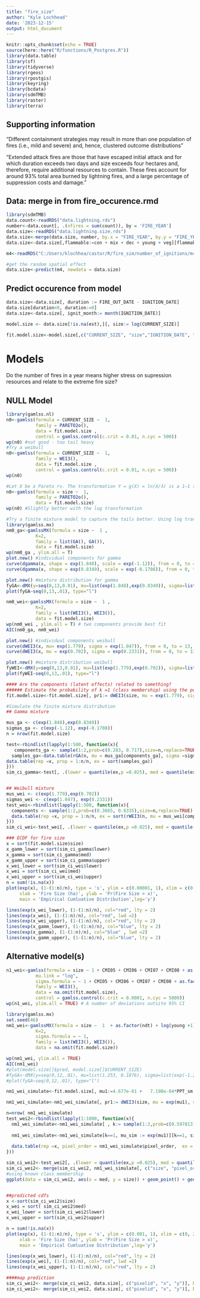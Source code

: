 ```yaml
---
title: "fire_size"
author: "Kyle Lochhead"
date: '2023-12-15'
output: html_document
---
```


```r
knitr::opts_chunk$set(echo = TRUE)
source(here::here("R/functions/R_Postgres.R"))
library(data.table)
library(sf)
library(tidyverse)
library(rgeos)
library(rpostgis)
library(keyring)
library(bcdata)
library(sdmTMB)
library(raster)
library(terra)
```

## Supporting information

"Different containment strategies may result in more than one population of fires (i.e., mild and severe) and, hence, clustered outcome distributions"

"Extended attack fires are those that have escaped initial attack and for which duration exceeds two days and size exceeds four hectares and, therefore, require additional resources to contain. These fires account for around 93% total area burned by lightning fires, and a large percentage of suppression costs and damage."


## Data: merge in from fire_occurence.rmd
```r
library(sdmTMB)
data.count<-readRDS("data.lightning.rds")
number<-data.count[, .(nfires = sum(count)), by = 'FIRE_YEAR']
data.size<-readRDS("data.lightning.size.rds")
data.size<-merge(data.size, number, by.x = "FIRE_YEAR", by.y = "FIRE_YEAR", all.x =T )
data.size<-data.size[,flammable:=con + mix + dec + young + veg][flammable >0, ][!is.na(CURRENT_SIZE),][flammable >0,][,dCMI3yr:=CMI - CMI3yr]

m4<-readRDS("C:/Users/klochhea/castor/R/fire_sim/number_of_ignitions/m4.rds")

#get the random spatial effect
data.size<-predict(m4, newdata = data.size)

```

## Predict occurence from model
```r

data.size<-data.size[, duration := FIRE_OUT_DATE - IGNITION_DATE]
data.size[duration<0, duration:=0]
data.size<-data.size[, ignit_month:= month(IGNITION_DATE)]

model.size <- data.size[!is.na(est),][, size:= log(CURRENT_SIZE)]

fit.model.size<-model.size[,c("CURRENT_SIZE", "size","IGNITION_DATE", "CMI", "dCMI3yr", "haz.layer", "DD18_sm", "TEMP_MAX", "FIRE_CENTRE", "nfires", "duration", "CMI05","CMI06", "CMI07", "CMI08", "con", "dec", "mix", "young", "veg", "PPT_sm", "est", "frt", "ndt")][size>0, ]
```

# Models
Do the number of fires in a year means higher stress on supression resources and relate to the extreme fire size?

## NULL Model
```r

library(gamlss.nl)
n0<-gamlss(formula = CURRENT_SIZE ~  1,
           family = PARETO2o(),
           data = fit.model.size ,
           control = gamlss.control(c.crit = 0.01, n.cyc = 500))
wp(n0) #not good - too tail heavy
#Try a weibull
n0<-gamlss(formula = CURRENT_SIZE ~  1,
           family = WEI3(),
           data = fit.model.size ,
           control = gamlss.control(c.crit = 0.01, n.cyc = 500))
wp(n0)

#Let X be a Pareto rv. The transformation Y = g(X) = ln(X/λ) is a 1–1 transformation from X = {x | x > λ} to Y = {y | y > 0} with inverse X = g−1 (Y ) = λeY . The newly transformed Y variable will be exponentially distributed. Gamma rv are exponentially distributed when the shape parameter alpha =1
n0<-gamlss(formula = size ~  1,
           family = PARETO2o(),
           data = fit.model.size)
wp(n0) #Slightly better with the log transformation

#Try a finite mixture model to capture the tails better. Using log transformation as the response scale wasn't fitting well even with over 4 components
library(gamlss.mx)
nm0_ga<-gamlssMX(formula = size ~  1 ,
           K=2,
           family = list(GA(), GA()),
           data = fit.model.size)
wp(nm0_ga , ylim.all = T)
plot.new() #individual components for gamma
curve(dgamma(x, shape = exp(1.848), scale = exp(-1.12)), from = 0, to = 13, col = "red")
curve(dgamma(x, shape = exp(0.8349), scale = exp(-0.1708)), from = 0, to = 13, col = "black", add=T)

plot.new() #mixture distribution for gamma
fyGA<-dMX(y=seq(0,13,0.01), mu=list(exp(1.848),exp(0.8349)), sigma=list(exp(-1.12 ), exp(-0.1708)), pi=list(0.283, 0.717 ), family=list("GA","GA") )
plot(fyGA~seq(0,13,.01), type="l")

nm0_wei<-gamlssMX(formula = size ~  1 ,
           K=2,
           family = list(WEI3(), WEI3()),
           data = fit.model.size)
wp(nm0_wei , ylim.all = T) # two components provide best fit
AIC(nm0_ga, nm0_wei)

plot.new() #individual components weibull
curve(dWEI3(x, mu= exp(1.779), sigma = exp(1.047)), from = 0, to = 13, col = "red", ylim =c(0,.4))
curve(dWEI3(x, mu = exp(0.702), sigma = exp(0.2331)), from = 0, to = 13, col = "black", add=T)

plot.new() #mixture distribution weibull
fyWEI<-dMX(y=seq(0,13,0.01), mu=list(exp(1.779),exp(0.702)), sigma=list(exp(1.047 ), exp(0.2331)), pi=list(0.367, 0.633 ), family=list("WEI3","WEI3") )
plot(fyWEI~seq(0,13,.01), type="l")

#### Are the components (latent effects) related to something?
###### Estimate the probability of k =1 (class membership) using the posterior probabilities and Bayes theorem
fit.model.size<-fit.model.size[, pr1:= dWEI3(size, mu = exp(1.779), sigma = exp(1.047))][, pr2:=dWEI3(size, mu = exp(0.702), sigma = exp(0.2331))][, probk1:= (0.367*pr1)/(0.367*pr1 + 0.633*pr2)][probk1 < 0.5, k:=2][probk1 >=0.5, k:=1]

#Simulate the finite mixture distribution
## Gamma mixture

mus_ga <- c(exp(1.848),exp(0.8349))
sigmas_ga <- c(exp(-1.12), exp(-0.1708))
n = nrow(fit.model.size)

test<-rbindlist(lapply(1:500, function(x){
   components_ga <- sample(1:2,prob=c(0.283, 0.717),size=n,replace=TRUE)
  samples_ga<-data.table(rGA(n, mu = mus_ga[components_ga], sigma =sigmas_ga[components_ga] ))$V1
data.table(rep =x, prop = 1:n/n, ex = sort(samples_ga))
}))
sim_ci_gamma<-test[, .(lower = quantile(ex,p =0.025), med = quantile(ex,p =0.5), upper = quantile(ex,p =0.975)), by = prop]


## Weibull mixture
mus_wei <- c(exp(1.779),exp(0.702))
sigmas_wei <- c(exp(1.047), exp(0.2331))
test_wei<-rbindlist(lapply(1:500, function(x){
  components <- sample(1:2,prob=c(0.3665, 0.6335),size=n,replace=TRUE)
  data.table(rep =x, prop = 1:n/n, ex = sort(rWEI3(n, mu = mus_wei[components], sigma =sigmas_wei[components] )))
}))
sim_ci_wei<-test_wei[, .(lower = quantile(ex,p =0.025), med = quantile(ex,p =0.5), upper = quantile(ex,p =0.975)), by = prop]

### ECDF for fire size
x = sort(fit.model.size$size)
x_gamm_lower = sort(sim_ci_gamma$lower)
x_gamma = sort(sim_ci_gamma$med)
x_gamm_upper = sort(sim_ci_gamma$upper)
x_wei_lower = sort(sim_ci_wei$lower)
x_wei = sort(sim_ci_wei$med)
x_wei_upper = sort(sim_ci_wei$upper)
n = sum(!is.na(x))
plot(exp(x), (1-(1:n)/n), type = 's', ylim = c(0.00001, 1), xlim = c(0, 250000), 
     xlab = 'Fire Size (ha)', ylab = 'Pr(Fire Size > x)', 
     main = 'Empirical Cumluative Distribution',log='y')

lines(exp(x_wei_lower), (1-(1:n)/n), col="red", lty = 2)
lines(exp(x_wei), (1-(1:n)/n), col="red", lwd =2)
lines(exp(x_wei_upper), (1-(1:n)/n), col="red", lty = 2)
lines(exp(x_gamm_lower), (1-(1:n)/n), col="blue", lty = 2)
lines(exp(x_gamma), (1-(1:n)/n), col="blue" , lwd =2)
lines(exp(x_gamm_upper), (1-(1:n)/n), col="blue", lty = 2)

```

## Alternative model(s)
```r
n1_wei<-gamlss(formula = size ~ 1 + CMI05 + CMI06 + CMI07 + CMI08 + as.factor(frt)+ log(young +1) + log(con +1) + est + log(veg +1) + log(dec +1) + log(mix +1)+ PPT_sm + nfires + TEMP_MAX,
           mu.link = "log",
           sigma.formula = ~ 1 + CMI05 + CMI06 + CMI07 + CMI08 + as.factor(frt)+ as.factor(FIRE_CENTRE)+ log(mix +1) + log(young +1) + log(con +1) + est + log(veg +1) + log(dec +1) + PPT_sm + nfires + TEMP_MAX,
           family = WEI3(),
           data = na.omit(fit.model.size),
           control = gamlss.control(c.crit = 0.0001, n.cyc = 5800))
wp(n1_wei, ylim.all = TRUE) # A number of deviations outsite 95% CI 

library(gamlss.mx)
set.seed(46)
nm1_wei<-gamlssMX(formula = size ~  1  + as.factor(ndt) + log(young +1) + log(con +1) + est,
           K=2,
           sigma.formula = ~ 1,
           family = list(WEI3(), WEI3()),
           data = na.omit(fit.model.size))

wp(nm1_wei, ylim.all = TRUE)
AIC(nm1_wei)
#plot(model.size[]$pred, model.size[]$CURRENT_SIZE)
#fyGA<-dMX(y=seq(0,12,.01), mu=list(1.253, 0.1876), sigma=list(exp(-1.219 ), exp(-0.1571)), pi=list(0.2738614, 0.7261386 ), family=list("WEI3","WEI3") )
#plot(fyGA~seq(0,12,.01), type="l")

nm1_wei_simulate<-fit.model.size[, mu1:=4.677e-01 +   7.198e-04*PPT_sm  -8.596e-05*dec.layer   + 1.138e+00*pred_mu  ][, sigma1:=  0.07383   +   0.02030*flam_win2   ][ , mu2:=2.1255538-0.0015742*PPT_sm   -0.0000119*dec.layer  -0.7986125*pred_mu ][, sigma2:= 1.55849-0.06071*flam_win2 ][, pixel_order:=seq_len(.N)][, c("size", "mu1", "sigma1", "mu2", "sigma2", "pixel_order", "x", "y", "duration", "frt", "wetland", "flam_win.focal_sum", "CMI", "flam.layer", "nfires", "IGNITION_DATE")]

nm1_wei_simulate<-nm1_wei_simulate[, pr1:= dWEI3(size, mu = exp(mu1), sigma = exp(sigma1))][, pr2:=dWEI3(size, mu = exp(mu2), sigma = exp(sigma2))][, probk1:= (0.5978137*pr1)/(0.5978137*pr1 + 0.4021863*pr2)][probk1 < 0.5, k:=2][probk1 >=0.5, k:=1]

n=nrow( nm1_wei_simulate)
test_wei2<-rbindlist(lapply(1:1000, function(x){
  nm1_wei_simulate<-nm1_wei_simulate[ , k:= sample(1:2,prob=c(0.5978137, 0.4021863),size=1,replace=TRUE), by = seq_len(nrow(nm1_wei_simulate))]
  
  nm1_wei_simulate<-nm1_wei_simulate[k==1, mu_sim := exp(mu1)][k==1, sigma_sim := exp(sigma1)][k==2, mu_sim := exp(mu2)][k==2, sigma_sim := exp(sigma2)][, wei_sim:= rWEI3(1, mu = mu_sim, sigma =sigma_sim), by =seq_len(nrow(nm1_wei_simulate)) ]
  
  data.table(rep =x, pixel_order = nm1_wei_simulate$pixel_order,  ex = nm1_wei_simulate$wei_sim)
}))

sim_ci_wei2<-test_wei2[, .(lower = quantile(ex,p =0.025), med = quantile(ex,p =0.5), upper = quantile(ex,p =0.975)), by = pixel_order]
sim_ci_wei2<- merge(sim_ci_wei2, nm1_wei_simulate[, c("size", "pixel_order", "x", "y")], by= "pixel_order")
#using known class membership
ggplot(data = sim_ci_wei2, aes(x = med, y = size)) + geom_point() + geom_smooth()


##predicted cdfs
x <-sort(sim_ci_wei2$size)
x_wei = sort( sim_ci_wei2$med)
x_wei_lower = sort(sim_ci_wei2$lower)
x_wei_upper = sort(sim_ci_wei2$upper)

n = sum(!is.na(x))
plot(exp(x), (1-(1:n)/n), type = 's', ylim = c(0.001, 1), xlim = c(0, 200000), 
     xlab = 'Fire Size (ha)', ylab = 'Pr(Fire Size > x)', 
     main = 'Empirical Cumluative Distribution',log='y')

lines(exp(x_wei_lower), (1-(1:n)/n), col="red", lty = 2)
lines(exp(x_wei), (1-(1:n)/n), col="red", lwd =2)
lines(exp(x_wei_upper), (1-(1:n)/n), col="red", lty = 2)

####map prediction
sim_ci_wei2<- merge(sim_ci_wei2, data.size[, c("pixelid", "x", "y")], by= c("x", "y"))
sim_ci_wei2<- merge(sim_ci_wei2, data.size[, c("pixelid", "x", "y")], by= c("x", "y"))

```
